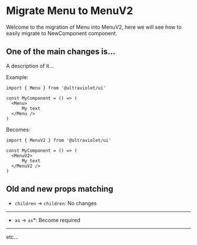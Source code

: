 
<Meta title="Migrations/Menu to MenuV2"/>


# Migrate Menu to MenuV2

Welcome to the migration of Menu into MenuV2, here we will see how to easily migrate to NewComponent component.

## One of the main changes is...

A description of it...

Example:

```tsx
import { Menu } from '@ultraviolet/ui'

const MyComponent = () => (
  <Menu>
      My text
  </Menu />
)
```

Becomes:

```tsx
import { MenuV2 } from '@ultraviolet/ui'

const MyComponent = () => (
  <MenuV2>
      My text
  </MenuV2 />
)
```

## Old and new props matching

- `children` &rarr; `children`: No changes

---

- `as` &rarr; `as`*: Become required

---

etc...
